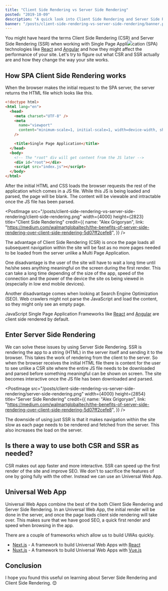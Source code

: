 ```yaml
---
title: "Client Side Rendering vs Server Side Rendering"
posted: "2019-10-09"
description: "A quick look into Client Side Rendering and Server Side Rendering"
banner: "/posts/client-side-rendering-vs-server-side-rendering/banner.png"
---
```


You might have heard the terms Client Side Rendering (CSR) and Server Side Rendering (SSR) when working with Single Page Appli![](https://)cation (SPA) technologies like [React](https://reactjs.org/) and [Angular](https://angular.io/) and how they might affect the performance of your site. Let's try to figure out what CSR and SSR actually are and how they change the way your site works.

## How SPA Client Side Rendering works

When the browser makes the initial request to the SPA server, the server returns the HTML file which looks like this.

```html
<!doctype html>
<html lang="en">
  <head>
    <meta charset="UTF-8" />
    <meta
      name="viewport"
      content="minimum-scale=1, initial-scale=1, width=device-width, shrink-to-fit=no"
    />

    <title>Single Page Application</title>
  </head>
  <body>
    <!-- The "root" div will get content from the JS later -->
    <div id="root"></div>
    <script src="index.js"></script>
  </body>
</html>
```

After the initial HTML and CSS loads the browser requests the rest of the application which comes in a JS file. While this JS is being loaded and parsed, the page will be blank. The content will be viewable and intractable once the JS file has been parsed.

<PostImage
  src="/posts/client-side-rendering-vs-server-side-rendering/client-side-rendering.png"
  width={4000}
  height={2823}
  title="Client Side Rendering"
  credit={{
    name: "Alex Grigoryan",
    link: "https://medium.com/walmartglobaltech/the-benefits-of-server-side-rendering-over-client-side-rendering-5d07ff2cefe8",
  }}
/>

The advantage of Client Side Rendering (CSR) is once the page loads all subsequent navigation within the site will be fast as no more pages needed to be loaded from the server unlike a Multi Page Application.

One disadvantage is the user of the site will have to wait a long time until he/she sees anything meaningful on the screen during the first render. This can take a long time depending of the size of the app, speed of the connection and the power of the device the site os being viewed in (especially in low end mobile devices).

Another disadvantage comes when looking at Search Engine Optimization (SEO). Web crawlers might not parse the JavaScript and load the content, so they might only see an empty page.

JavaScript Single Page Application Frameworks like [React](https://reactjs.org/) and [Angular](https://angular.io/) are client side rendered by default.

## Enter Server Side Rendering

We can solve these issues by using Server Side Rendering. SSR is rendering the app to a string (HTML) in the server itself and sending it to the browser. This takes the work of rendering from the client to the server. So when the browser receives the initial HTML file there is content for the user to see unlike a CSR site where the entire JS file needs to be downloaded and parsed before something meaningful can be shown on screen. The site becomes interactive once the JS file has been downloaded and parsed.

<PostImage
  src="/posts/client-side-rendering-vs-server-side-rendering/server-side-rendering.png"
  width={4000}
  height={2854}
  title="Server Side Rendering"
  credit={{
    name: "Alex Grigoryan",
    link: "https://medium.com/walmartglobaltech/the-benefits-of-server-side-rendering-over-client-side-rendering-5d07ff2cefe8",
  }}
/>

The downside of using just SSR is that it makes navigation within the site slow as each page needs to be rendered and fetched from the server. This also increases the load on the server.

## Is there a way to use both CSR and SSR as needed?

CSR makes out app faster and more interactive. SSR can speed up the first render of the site and improve SEO. We don't to sacrifice the features of one by going fully with the other. Instead we can use an Universal Web App.

## Universal Web App

Universal Web Apps combine the best of the both Client Side Rendering and Server Side Rendering. In an Universal Web App, the initial render will be done in the server, and once the page loads client side rendering will take over. This makes sure that we have good SEO, a quick first render and speed when browsing in the app.

There are a couple of frameworks which allow us to build UWAs quickly.

- [Next.js](https://nextjs.org/) - A framework to build Universal Web Apps with [React](https://reactjs.org/)
- [Nuxt.js](https://nuxtjs.org/) - A framework to build Universal Web Apps with [Vue.js](https://vuejs.org/)

## Conclusion

I hope you found this useful on learning about Server Side Rendering and Client Side Rendering. 😊
